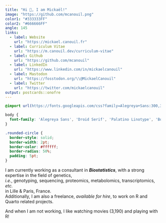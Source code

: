 ```yaml
---
title: "Hi 👋, I am Mickaël!"
image: "https://github.com/mcanouil.png"
color1: "#333333FF"
color2: "#666666FF"
angle: 145
links:
  - label: Website
    url: "https://mickael.canouil.fr"
  - label: Curriculum Vitae
    url: "https://m.canouil.dev/curriculum-vitae"
  - label: Github
    url: "https://github.com/mcanouil"
  - label: LinkedIn
    url: "https://www.linkedin.com/in/mickaelcanouil"
  - label: Mastodon
    url: "https://fosstodon.org/\\@MickaelCanouil"
  - label: Twitter
    url: "https://twitter.com/mickaelcanouil"
output: postcards::onofre
---
```


```css
@import url(https://fonts.googleapis.com/css?family=Alegreya+Sans:300,300i,400,400i,500,500i,700,700i);

body {
  font-family: 'Alegreya Sans', 'Droid Serif', 'Palatino Linotype', 'Book Antiqua', Palatino, 'Microsoft YaHei', 'Songti SC', serif;
}

.rounded-circle {
  border-style: solid;
  border-width: 2pt;
  border-color: #ffffff;
  border-radius: 50%;
  padding: 5pt;
}
```

I am currently working as a consultant in <b><i>Biostatistics</i></b>, with a strong expertise in the field of genetics, <br><i>i.e.</i>, genotyping, sequencing, proteomics, metabolomics, transcriptomics, <i>etc.</i><br> in Lille & Paris, France.<br>
Additionally, I am also a freelance, _available for hire_, to work on R and Quarto related projects.

And when I am not working, I like watching movies (3,190) and playing with R!
